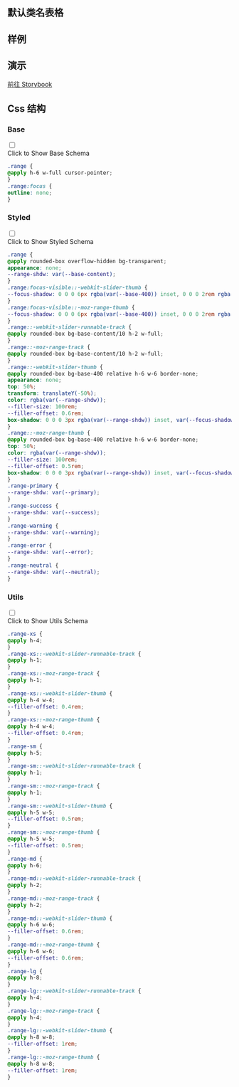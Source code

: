 
## 默认类名表格

<CssTable name="range" />

## 样例

<Demo></Demo>

## 演示

[前往 Storybook](https://story.ui.icebreaker.top/?path=/docs/data-entry-range--docs)

## Css 结构


### Base

<div className="collapse">
<input type="checkbox" /> 
<div class="collapse-title px-0">
<span class="btn">Click to Show Base Schema</span>
</div>
<div class="collapse-content"> 

```css
.range {
@apply h-6 w-full cursor-pointer;
}
.range:focus {
outline: none;
}
```

</div>
</div>

  

### Styled

<div className="collapse">
<input type="checkbox" /> 
<div class="collapse-title px-0">
<span class="btn">Click to Show Styled Schema</span>
</div>
<div class="collapse-content"> 

```css
.range {
@apply rounded-box overflow-hidden bg-transparent;
appearance: none;
--range-shdw: var(--base-content);
}
.range:focus-visible::-webkit-slider-thumb {
--focus-shadow: 0 0 0 6px rgba(var(--base-400)) inset, 0 0 0 2rem rgba(var(--range-shdw)) inset;
}
.range:focus-visible::-moz-range-thumb {
--focus-shadow: 0 0 0 6px rgba(var(--base-400)) inset, 0 0 0 2rem rgba(var(--range-shdw)) inset;
}
.range::-webkit-slider-runnable-track {
@apply rounded-box bg-base-content/10 h-2 w-full;
}
.range::-moz-range-track {
@apply rounded-box bg-base-content/10 h-2 w-full;
}
.range::-webkit-slider-thumb {
@apply rounded-box bg-base-400 relative h-6 w-6 border-none;
appearance: none;
top: 50%;
transform: translateY(-50%);
color: rgba(var(--range-shdw));
--filler-size: 100rem;
--filler-offset: 0.6rem;
box-shadow: 0 0 0 3px rgba(var(--range-shdw)) inset, var(--focus-shadow, 0 0), calc(var(--filler-size) * -1 - var(--filler-offset)) 0 0 var(--filler-size);
}
.range::-moz-range-thumb {
@apply rounded-box bg-base-400 relative h-6 w-6 border-none;
top: 50%;
color: rgba(var(--range-shdw));
--filler-size: 100rem;
--filler-offset: 0.5rem;
box-shadow: 0 0 0 3px rgba(var(--range-shdw)) inset, var(--focus-shadow, 0 0), calc(var(--filler-size) * -1 - var(--filler-offset)) 0 0 var(--filler-size);
}
.range-primary {
--range-shdw: var(--primary);
}
.range-success {
--range-shdw: var(--success);
}
.range-warning {
--range-shdw: var(--warning);
}
.range-error {
--range-shdw: var(--error);
}
.range-neutral {
--range-shdw: var(--neutral);
}
```

</div>
</div>

  

### Utils

<div className="collapse">
<input type="checkbox" /> 
<div class="collapse-title px-0">
<span class="btn">Click to Show Utils Schema</span>
</div>
<div class="collapse-content"> 

```css
.range-xs {
@apply h-4;
}
.range-xs::-webkit-slider-runnable-track {
@apply h-1;
}
.range-xs::-moz-range-track {
@apply h-1;
}
.range-xs::-webkit-slider-thumb {
@apply h-4 w-4;
--filler-offset: 0.4rem;
}
.range-xs::-moz-range-thumb {
@apply h-4 w-4;
--filler-offset: 0.4rem;
}
.range-sm {
@apply h-5;
}
.range-sm::-webkit-slider-runnable-track {
@apply h-1;
}
.range-sm::-moz-range-track {
@apply h-1;
}
.range-sm::-webkit-slider-thumb {
@apply h-5 w-5;
--filler-offset: 0.5rem;
}
.range-sm::-moz-range-thumb {
@apply h-5 w-5;
--filler-offset: 0.5rem;
}
.range-md {
@apply h-6;
}
.range-md::-webkit-slider-runnable-track {
@apply h-2;
}
.range-md::-moz-range-track {
@apply h-2;
}
.range-md::-webkit-slider-thumb {
@apply h-6 w-6;
--filler-offset: 0.6rem;
}
.range-md::-moz-range-thumb {
@apply h-6 w-6;
--filler-offset: 0.6rem;
}
.range-lg {
@apply h-8;
}
.range-lg::-webkit-slider-runnable-track {
@apply h-4;
}
.range-lg::-moz-range-track {
@apply h-4;
}
.range-lg::-webkit-slider-thumb {
@apply h-8 w-8;
--filler-offset: 1rem;
}
.range-lg::-moz-range-thumb {
@apply h-8 w-8;
--filler-offset: 1rem;
}
```

</div>
</div>